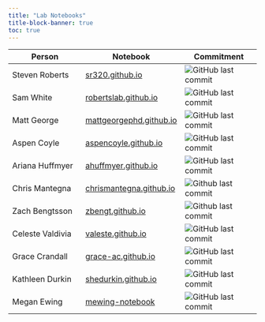 ```yaml
---
title: "Lab Notebooks"
title-block-banner: true
toc: true
---
```


| Person | Notebook | Commitment |
|----|----|----|
| Steven Roberts | [sr320.github.io](https://sr320.github.io/tumbling-oysters/) | ![GitHub last commit](https://img.shields.io/github/last-commit/sr320/tumbling-oysters) |
| Sam White | [robertslab.github.io](https://robertslab.github.io/sams-notebook/) | ![GitHub last commit](https://img.shields.io/github/last-commit/RobertsLab/sams-notebook) |
| Matt George | [mattgeorgephd.github.io](https://mattgeorgephd.github.io/notebook/) | ![GitHub last commit](https://img.shields.io/github/last-commit/mattgeorgephd/mattgeorgephd.github.io) |
| Aspen Coyle | [aspencoyle.github.io](https://aspencoyle.github.io) | ![GitHub last commit](https://img.shields.io/github/last-commit/aspencoyle/aspencoyle.github.io) |
| Ariana Huffmyer | [ahuffmyer.github.io](https://ahuffmyer.github.io/ASH_Putnam_Lab_Notebook/) | ![GitHub last commit](https://img.shields.io/github/last-commit/AHuffmyer/ASH_Putnam_Lab_Notebook) |
| Chris Mantegna | [chrismantegna.github.io](https://chrismantegna.github.io/cmlabsite/) | ![Github last commit](https://img.shields.io/github/last-commit/ChrisMantegna/cmlabsite) |
| Zach Bengtsson | [zbengt.github.io](https://zbengt.github.io/notebook/) | ![Github last commit](https://img.shields.io/github/last-commit/zbengt/zbengt.github.io) |
| Celeste Valdivia | [valeste.github.io](https://valeste.github.io/tough-tunicates/) | ![GitHub last commit](https://img.shields.io/github/last-commit/valeste/tough-tunicates) |
| Grace Crandall | [grace-ac.github.io](https://grace-ac.github.io/) | ![GitHub last commit](https://img.shields.io/github/last-commit/grace-ac/grace-ac.github.io) |
| Kathleen Durkin | [shedurkin.github.io](https://shedurkin.github.io/Roberts-LabNotebook/) | ![GitHub last commit](https://img.shields.io/github/last-commit/shedurkin/Roberts-LabNotebook) |
| Megan Ewing | [mewing-notebook](https://meganewing.github.io/mewing-notebook/) | ![GitHub last commit](https://img.shields.io/github/last-commit/meganewing/mewing-notebook) |
